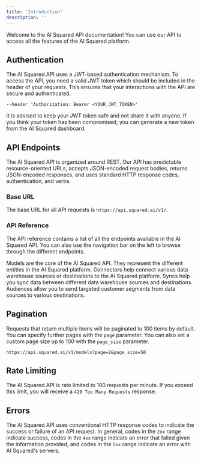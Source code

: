 ```yaml
---
title: 'Introduction'
description: ''
---
```


Welcome to the AI Squared API documentation! You can use our API to access all the features of the AI Squared platform. 

## Authentication

The AI Squared API uses a JWT-based authentication mechanism. To access the API, you need a valid JWT token which should be included in the header of your requests. This ensures that your interactions with the API are secure and authenticated.

```text
--header 'Authorization: Bearer <YOUR_JWT_TOKEN>'
```

<Warning>It is advised to keep your JWT token safe and not share it with anyone. If you think your token has been compromised, you can generate a new token from the AI Squared dashboard.</Warning>

## API Endpoints

The AI Squared API is organized around REST. Our API has predictable resource-oriented URLs, accepts JSON-encoded request bodies, returns JSON-encoded responses, and uses standard HTTP response codes, authentication, and verbs.

### Base URL

The base URL for all API requests is `https://api.squared.ai/v1/`.

### API Reference

The API reference contains a list of all the endpoints available in the AI Squared API. You can also use the navigation bar on the left to browse through the different endpoints.

<CardGroup cols={2}>
  <Card title="Models" icon="square-1">
    Models are the core of the AI Squared API. They represent the different entities in the AI Squared platform.
  </Card>
  <Card title="Connectors" icon="square-2">
  Connectors help connect various data warehouse sources or destinations to the AI Squared platform.
  </Card>
  <Card title="Syncs" icon="square-3">
  Syncs help you sync data between different data warehouse sources and destinations.
  </Card>
  <Card title="Audiences" icon="square-4">
  Audiences allow you to send targeted customer segments from data sources to various destinations.
  </Card>
</CardGroup>

## Pagination

Requests that return multiple items will be paginated to 100 items by default. You can specify further pages with the `page` parameter. You can also set a custom page size up to 100 with the `page_size` parameter.

```text
https://api.squared.ai/v1/models?page=2&page_size=50
```

## Rate Limiting

The AI Squared API is rate limited to 100 requests per minute. If you exceed this limit, you will receive a `429 Too Many Requests` response.

## Errors

The AI Squared API uses conventional HTTP response codes to indicate the success or failure of an API request. In general, codes in the `2xx` range indicate success, codes in the `4xx` range indicate an error that failed given the information provided, and codes in the `5xx` range indicate an error with AI Squared's servers.



















